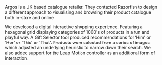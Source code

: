 
Argos is a UK based catalogue retailer. They contacted Razorfish to design a different approach to visualising and browsing their product catalogue both in-store and online.

We developed a digital interactive shopping experience. Featuring a hexagonal grid displaying categories of 1000's of products in a fun and playful way. A Gift Selector tool produced recommendations for ‘Him’ or ‘Her’ or 'This' or 'That'. Products were selected from a series of images which adjusted an underlying heuristic to narrow down their search. We also added support for the Leap Motion controller as an additional form of interaction.

